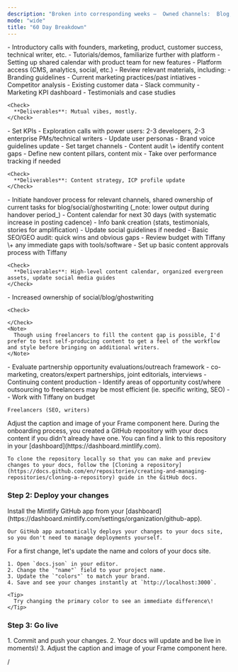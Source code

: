 ```yaml
---
description: "Broken into corresponding weeks —  Owned channels:  Blog, Linkedin/X, case studies, evergreen assets, co-marketing (unpaid), joint editorial, creators as co-writers/editors/guests), Han's socials "
mode: "wide"
title: "60 Day Breakdown"
---
```


<Steps>
  <Step title="Week 1: Onboarding Process" stepNumber={1}>
    - Introductory calls with founders, marketing, product, customer success, technical writer, etc.
    - Tutorials/demos, familiarize further with platform
    - Setting up shared calendar with product team for new features
    - Platform access (CMS, analytics, social, etc.)
    - Review relevant materials, including:
      - Branding guidelines
      - Current marketing practices/past intiatives
      - Competitor analysis
      - Existing customer data
      - Slack community
      - Marketing KPI dashboard 
      - Testimonials and case studies 

    <Check>
      **Deliverables**: Mutual vibes, mostly.
    </Check>
  </Step>
  <Step title="Week 2: Research + Discovery">
    - Set KPIs
    - Exploration calls with power users: 2-3 developers, 2-3 enterprise PMs/technical writers
    - Update user personas
    - Brand voice guidelines update
    - Set target channels
    - Content audit \+ identify content gaps
    - Define new content pillars, content mix
    - Take over performance tracking if needed

    <Check>
      **Deliverables**: Content strategy, ICP profile update
    </Check>
  </Step>
  <Step title="Week 3: Planning + Calendering">
    - Initiate handover process for relevant channels, shared ownership of current tasks for blog/social/ghostwriting (_note: lower output during handover period_)
    - Content calendar for next 30 days (with systematic increase in posting cadence)
    - Info bank creation (stats, testimonials, stories for amplification)
    - Update social guidelines if needed
    - Basic SEO/GEO audit: quick wins and obvious gaps
    - Review budget with Tiffany \+ any immediate gaps with tools/software
    - Set up basic content approvals process with Tiffany

    <Check>
      **Deliverables**: High-level content calendar, organized evergreen assets, update social media guides
    </Check>
  </Step>
  <Step title="Week 4: Ownership + Testing">
    - Increased ownership of social/blog/ghostwriting

    <Check>
      
    </Check>
    <Note>
      Though using freelancers to fill the content gap is possible, I'd prefer to test self-producing content to get a feel of the workflow and style before bringing on additional writers.
    </Note>
  </Step>
  <Step title="Week 5-6: Partnerships + Channel Expansions">
    - Evaluate partnership opportunity evaluations/outreach framework - co-marketing, creators/expert partnerships, joint editorials, interviews 
    - Continuing content production
  </Step>
  <Step title="Week 7-8: Scaling + New Innovations">
    - Identify areas of opportunity cost/where outsourcing to freelancers may be most efficient  (ie. specific writing, SEO)
    - 
    - Work with Tiffany on budget

    Freelancers (SEO, writers)
  </Step>
</Steps>

<Frame>
  Adjust the caption and image of your Frame component here.
</Frame>

<AccordionGroup>
  <Accordion title="Clone your docs locally" icon="copy">
    During the onboarding process, you created a GitHub repository with your docs content if you didn't already have one. You can find a link to this repository in your [dashboard](https://dashboard.mintlify.com).

    To clone the repository locally so that you can make and preview changes to your docs, follow the [Cloning a repository](https://docs.github.com/en/repositories/creating-and-managing-repositories/cloning-a-repository) guide in the GitHub docs.
  </Accordion>
  <Accordion title="Deliverables">
    
  </Accordion>
</AccordionGroup>

### Step 2: Deploy your changes

<AccordionGroup>
  <Accordion title="Install our GitHub app" icon="github">
    Install the Mintlify GitHub app from your [dashboard](https://dashboard.mintlify.com/settings/organization/github-app).

    Our GitHub app automatically deploys your changes to your docs site, so you don't need to manage deployments yourself.
  </Accordion>
  <Accordion title="Update your site name and colors" icon="palette">
    For a first change, let's update the name and colors of your docs site.

    1. Open `docs.json` in your editor.
    2. Change the `"name"` field to your project name.
    3. Update the `"colors"` to match your brand.
    4. Save and see your changes instantly at `http://localhost:3000`.

    <Tip>
      Try changing the primary color to see an immediate difference\!
    </Tip>
  </Accordion>
</AccordionGroup>

### Step 3: Go live

<Accordion title="Publish your docs" icon="rocket">
  1. Commit and push your changes.
  2. Your docs will update and be live in moments\!
  3. 
</Accordion>

<Frame>
  Adjust the caption and image of your Frame component here.
</Frame>

/